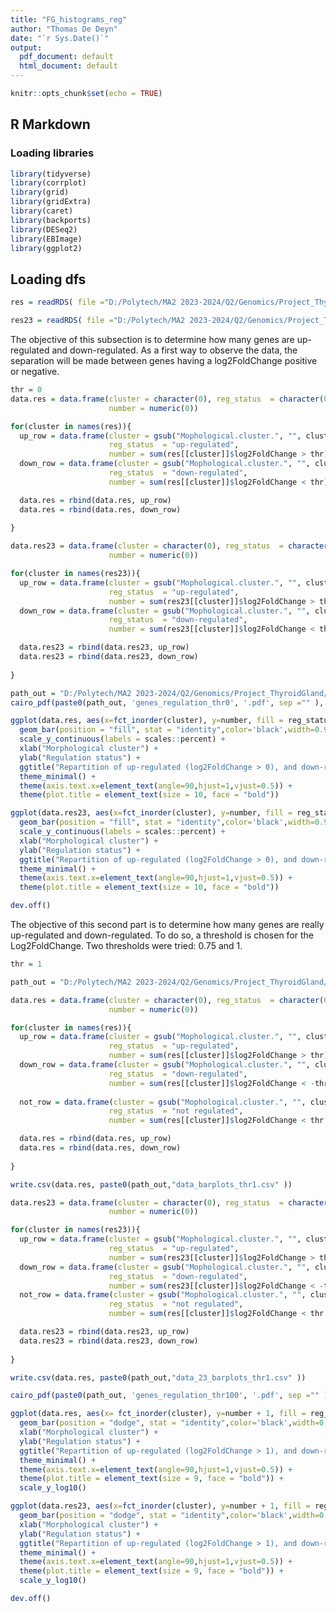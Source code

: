```yaml
---
title: "FG_histograms_reg"
author: "Thomas De Deyn"
date: "`r Sys.Date()`"
output:
  pdf_document: default
  html_document: default
---
```


```r
knitr::opts_chunk$set(echo = TRUE)
```

## R Markdown

### Loading libraries

```r
library(tidyverse)
library(corrplot)
library(grid)
library(gridExtra)
library(caret)
library(backports)
library(DESeq2)
library(EBImage)
library(ggplot2)
```

## Loading dfs

```r
res = readRDS( file ="D:/Polytech/MA2 2023-2024/Q2/Genomics/Project_ThyroidGland/Data_ThyroidGland/OG/res_v3")

res23 = readRDS( file ="D:/Polytech/MA2 2023-2024/Q2/Genomics/Project_ThyroidGland/Data_ThyroidGland/OG/res_MC23_v2")

```

The objective of this subsection is to determine how many genes are up-regulated and down-regulated. As a first way to observe the data, the separation will be made between genes having a log2FoldChange positive or negative.

```r
thr = 0
data.res = data.frame(cluster = character(0), reg_status  = character(0),
                      number = numeric(0))

for(cluster in names(res)){
  up_row = data.frame(cluster = gsub("Mophological.cluster.", "", cluster),
                      reg_status  = "up-regulated",
                      number = sum(res[[cluster]]$log2FoldChange > thr))
  down_row = data.frame(cluster = gsub("Mophological.cluster.", "", cluster),
                      reg_status  = "down-regulated",
                      number = sum(res[[cluster]]$log2FoldChange < thr))

  data.res = rbind(data.res, up_row)
  data.res = rbind(data.res, down_row)
  
}

data.res23 = data.frame(cluster = character(0), reg_status  = character(0),
                      number = numeric(0))

for(cluster in names(res23)){
  up_row = data.frame(cluster = gsub("Mophological.cluster.", "", cluster),
                      reg_status  = "up-regulated",
                      number = sum(res23[[cluster]]$log2FoldChange > thr))
  down_row = data.frame(cluster = gsub("Mophological.cluster.", "", cluster),
                      reg_status  = "down-regulated",
                      number = sum(res23[[cluster]]$log2FoldChange < thr))

  data.res23 = rbind(data.res23, up_row)
  data.res23 = rbind(data.res23, down_row)
  
}


```

```r
path_out = "D:/Polytech/MA2 2023-2024/Q2/Genomics/Project_ThyroidGland/Result/3.1.deregulation/"
cairo_pdf(paste0(path_out, 'genes_regulation_thr0', '.pdf', sep ="" ), onefile = T)

ggplot(data.res, aes(x=fct_inorder(cluster), y=number, fill = reg_status)) +
  geom_bar(position = "fill", stat = "identity",color='black',width=0.9) +
  scale_y_continuous(labels = scales::percent) + 
  xlab("Morphological cluster") + 
  ylab("Regulation status") +
  ggtitle("Repartition of up-regulated (log2FoldChange > 0), and down-regulated (log2FoldChange < 0)") + 
  theme_minimal() + 
  theme(axis.text.x=element_text(angle=90,hjust=1,vjust=0.5)) +
  theme(plot.title = element_text(size = 10, face = "bold"))

ggplot(data.res23, aes(x=fct_inorder(cluster), y=number, fill = reg_status)) +
  geom_bar(position = "fill", stat = "identity",color='black',width=0.9) +
  scale_y_continuous(labels = scales::percent) + 
  xlab("Morphological cluster") + 
  ylab("Regulation status") +
  ggtitle("Repartition of up-regulated (log2FoldChange > 0), and down-regulated (log2FoldChange < 0) \n (with cluster23 considered as confounder)") + 
  theme_minimal() + 
  theme(axis.text.x=element_text(angle=90,hjust=1,vjust=0.5)) +
  theme(plot.title = element_text(size = 10, face = "bold"))

dev.off()

```

The objective of this second part is to determine how many genes are really up-regulated and down-regulated. To do so, a threshold is chosen for the Log2FoldChange. Two thresholds were tried: 0.75 and 1.

```r
thr = 1

path_out = "D:/Polytech/MA2 2023-2024/Q2/Genomics/Project_ThyroidGland/Result/3.1.deregulation/"

data.res = data.frame(cluster = character(0), reg_status  = character(0),
                      number = numeric(0))

for(cluster in names(res)){
  up_row = data.frame(cluster = gsub("Mophological.cluster.", "", cluster),
                      reg_status  = "up-regulated",
                      number = sum(res[[cluster]]$log2FoldChange > thr))
  down_row = data.frame(cluster = gsub("Mophological.cluster.", "", cluster),
                      reg_status  = "down-regulated",
                      number = sum(res[[cluster]]$log2FoldChange < -thr))
  
  not_row = data.frame(cluster = gsub("Mophological.cluster.", "", cluster),
                      reg_status  = "not regulated",
                      number = sum(res[[cluster]]$log2FoldChange < thr & res[[cluster]]$log2FoldChange > -thr))

  data.res = rbind(data.res, up_row)
  data.res = rbind(data.res, down_row)
  
}

write.csv(data.res, paste0(path_out,"data_barplots_thr1.csv" ))

data.res23 = data.frame(cluster = character(0), reg_status  = character(0),
                      number = numeric(0))

for(cluster in names(res23)){
  up_row = data.frame(cluster = gsub("Mophological.cluster.", "", cluster),
                      reg_status  = "up-regulated",
                      number = sum(res23[[cluster]]$log2FoldChange > thr))
  down_row = data.frame(cluster = gsub("Mophological.cluster.", "", cluster),
                      reg_status  = "down-regulated",
                      number = sum(res23[[cluster]]$log2FoldChange < -thr))
  not_row = data.frame(cluster = gsub("Mophological.cluster.", "", cluster),
                      reg_status  = "not regulated",
                      number = sum(res[[cluster]]$log2FoldChange < thr & res[[cluster]]$log2FoldChange > -thr))

  data.res23 = rbind(data.res23, up_row)
  data.res23 = rbind(data.res23, down_row)
  
}

write.csv(data.res, paste0(path_out,"data_23_barplots_thr1.csv" ))

```

```r
cairo_pdf(paste0(path_out, 'genes_regulation_thr100', '.pdf', sep ="" ), onefile = T)

ggplot(data.res, aes(x= fct_inorder(cluster), y=number + 1, fill = reg_status)) +
  geom_bar(position = "dodge", stat = "identity",color='black',width=0.9) +
  xlab("Morphological cluster") + 
  ylab("Regulation status") +
  ggtitle("Repartition of up-regulated (log2FoldChange > 1), and down-regulated (log2FoldChange < -1)") + 
  theme_minimal() + 
  theme(axis.text.x=element_text(angle=90,hjust=1,vjust=0.5)) +
  theme(plot.title = element_text(size = 9, face = "bold")) + 
  scale_y_log10() 

ggplot(data.res23, aes(x=fct_inorder(cluster), y=number + 1, fill = reg_status)) +
  geom_bar(position = "dodge", stat = "identity",color='black',width=0.9) +
  xlab("Morphological cluster") + 
  ylab("Regulation status") +
  ggtitle("Repartition of up-regulated (log2FoldChange > 1), and down-regulated (log2FoldChange < -1) \n (with cluster23 considered as confounder)") + 
  theme_minimal() + 
  theme(axis.text.x=element_text(angle=90,hjust=1,vjust=0.5)) +
  theme(plot.title = element_text(size = 9, face = "bold")) + 
  scale_y_log10()

dev.off()

```
